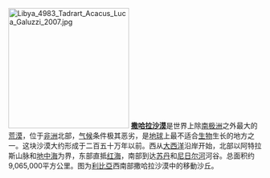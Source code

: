 [[Image:Libya_4983_Tadrart_Acacus_Luca_Galuzzi_2007.jpg|240px]]
'''[[撒哈拉沙漠|撒哈拉沙漠]]'''是世界上除[[南极洲|南极洲]]之外最大的[[荒漠|荒漠]]，位于[[非洲|非洲]]北部，[[气候|气候]]条件极其恶劣，是[[地球|地球]]上最不适合[[生物|生物]]生长的地方之一。这块沙漠大约形成于二百五十万年以前。西从[[大西洋|大西洋]]沿岸开始，北部以阿特拉斯山脉和[[地中海|地中海]]为界，东部直抵[[红海|红海]]，南部到达[[苏丹共和国|苏丹]]和[[尼日尔河|尼日尔河]]河谷。总面积约9,065,000平方公里。图为[[利比亞|利比亞]]西南部撒哈拉沙漠中的移動沙丘。